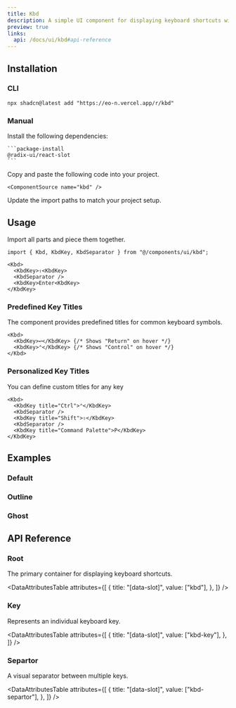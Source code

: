 ```yaml
---
title: Kbd
description: A simple UI component for displaying keyboard shortcuts with styling and accessibility support.
preview: true
links:
  api: /docs/ui/kbd#api-reference
---
```


<ComponentTabs name="kbd-demo" />

## Installation

### CLI

```package-install
npx shadcn@latest add "https://eo-n.vercel.app/r/kbd"
```

### Manual

<Steps>
  <Step>
    Install the following dependencies:

    ```package-install
    @radix-ui/react-slot
    ```

  </Step>
  <Step>
    Copy and paste the following code into your project.

    <ComponentSource name="kbd" />

  </Step>
  
  <Step>Update the import paths to match your project setup.</Step>

</Steps>

## Usage

Import all parts and piece them together.

```tsx
import { Kbd, KbdKey, KbdSeparator } from "@/components/ui/kbd";
```

```tsx
<Kbd>
  <KbdKey>⇧<KbdKey>
  <KbdSeparator />
  <KbdKey>Enter<KbdKey>
</KbdKey>
```

### Predefined Key Titles

The component provides predefined titles for common keyboard symbols.

```tsx
<Kbd>
  <KbdKey>↩</KbdKey> {/* Shows "Return" on hover */}
  <KbdKey>⌃</KbdKey> {/* Shows "Control" on hover */}
</Kbd>
```

### Personalized Key Titles

You can define custom titles for any key

```tsx
<Kbd>
  <KbdKey title="Ctrl">⌃</KbdKey>
  <KbdSeparator />
  <KbdKey title="Shift">⇧</KbdKey>
  <KbdSeparator />
  <KbdKey title="Command Palette">P</KbdKey>
</KbdKey>
```

## Examples

### Default

<ComponentTabs name="kbd-demo" />

### Outline

<ComponentTabs name="kbd-outline" />

### Ghost

<ComponentTabs name="kbd-ghost" />

## API Reference

### Root

The primary container for displaying keyboard shortcuts.

<AutoTypeTable path="./types/docs/kbd.ts" name="RootProps" />

<DataAttributesTable
  attributes={[
    {
      title: "[data-slot]",
      value: ["kbd"],
    },
  ]}
/>

### Key

Represents an individual keyboard key.

<AutoTypeTable path="./types/docs/kbd.ts" name="KeyProps" />

<DataAttributesTable
  attributes={[
    {
      title: "[data-slot]",
      value: ["kbd-key"],
    },
  ]}
/>

### Separtor

A visual separator between multiple keys.

<AutoTypeTable path="./types/docs/kbd.ts" name="SeparatorProps" />

<DataAttributesTable
  attributes={[
    {
      title: "[data-slot]",
      value: ["kbd-separtor"],
    },
  ]}
/>
